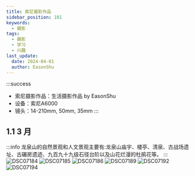 ```yaml
---
title: 索尼摄影作品
sidebar_position: 101
keywords:
  - 摄影
tags:
  - 摄影
  - 学习
  - 兴趣
last_update:
  date: 2024-04-01
  author: EasonShu
---
```

:::success
- 索尼摄影作品：生活摄影作品 by EasonShu
- 设备：索尼A6000
- 镜头：14-210mm, 50mm, 35mm
:::

<TOCInline toc={toc} />

## 1.1  3 月
:::info
龙泉山的自然景观和人文景观主要有:龙泉山庙宇、楼亭、清泉、古战场遗址、古碾房遗迹、九百九十九级石径台阶以及山花烂漫的杜鹃花等。
:::
![DSC07184](索尼/images/DSC07184.jpg)
![DSC07185](索尼/images/DSC07185.jpg)
![DSC07186](索尼/images/DSC07186.jpg)
![DSC07189](索尼/images/DSC07189.jpg)
![DSC07192](索尼/images/DSC07192.jpg)
![DSC07194](索尼/images/DSC07194.jpg)
